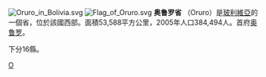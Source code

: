 [[File:Oruro_in_Bolivia.svg|right]]
[[File:Flag_of_Oruro.svg|right]]
'''奥鲁罗省''' （Oruro）是[[玻利維亞|玻利維亞]]的一個省，位於該國西部。面積53,588平方公里，2005年人口384,494人。首府[[奥鲁罗|奥鲁罗]]。

下分16縣。

{{南美洲地理小作品}}
{{玻利维亚行政区划}}
[[Category:玻利維亞行政區劃|O]]